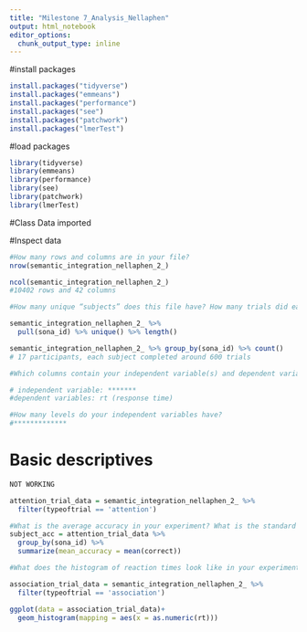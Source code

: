 ```yaml
---
title: "Milestone 7_Analysis_Nellaphen"
output: html_notebook
editor_options: 
  chunk_output_type: inline
---
```


#install packages
```r
install.packages("tidyverse")
install.packages("emmeans")
install.packages("performance")
install.packages("see")
install.packages("patchwork")
install.packages("lmerTest")
```

#load packages
```r
library(tidyverse)
library(emmeans)
library(performance)
library(see)
library(patchwork)
library(lmerTest)
```

#Class Data imported

#Inspect data
```r
#How many rows and columns are in your file?
nrow(semantic_integration_nellaphen_2_)

ncol(semantic_integration_nellaphen_2_)
#10402 rows and 42 columns

#How many unique “subjects” does this file have? How many trials did each subject do in this experiment?

semantic_integration_nellaphen_2_ %>%
  pull(sona_id) %>% unique() %>% length()

semantic_integration_nellaphen_2_ %>% group_by(sona_id) %>% count()
# 17 participants, each subject completed around 600 trials

#Which columns contain your independent variable(s) and dependent variable(s)?

# independent variable: *******
#dependent variables: rt (response time)

#How many levels do your independent variables have?
#*************

```


# Basic descriptives
```r
NOT WORKING

attention_trial_data = semantic_integration_nellaphen_2_ %>%
  filter(typeoftrial == 'attention')

#What is the average accuracy in your experiment? What is the standard deviation of the accuracy?
subject_acc = attention_trial_data %>%
  group_by(sona_id) %>%
  summarize(mean_accuracy = mean(correct))

```

```r
#What does the histogram of reaction times look like in your experiment for the critical trials?

association_trial_data = semantic_integration_nellaphen_2_ %>%
  filter(typeoftrial == 'association')

ggplot(data = association_trial_data)+
  geom_histogram(mapping = aes(x = as.numeric(rt)))

```



